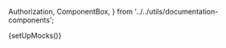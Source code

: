   Authorization,
  ComponentBox,
} from '../../utils/documentation-components';

{setUpMocks()}

<Meta
  title="Merchant Tools/Order Terminals"
  Components="justifi-order-terminals"
  of={JustifiOrderTerminals}
/>

<Title />

---

Component to render a form to create a new order requesting terminals.

# Index

---

- [Props and methods](#props-and-methods)
- [Authorization](#authorization)
- [Example usage](#example-usage)

# Props and methods

---

<ArgTypes exclude={['Theme']} />

# Authorization

---

<Authorization
  resources={[`read:business:business_id`, `write:account:account_id`]}
/>

# Example Usage

---

<ComponentBox>
  <justifi-order-terminals
    business-id="biz_123"
    account-id="acc_123"
    auth-token="123abc"
    shipping={true}
    submit-button-text="Order Terminals"
  />
</ComponentBox>

---

<Source dark language="html" code={codeExampleFull} />
